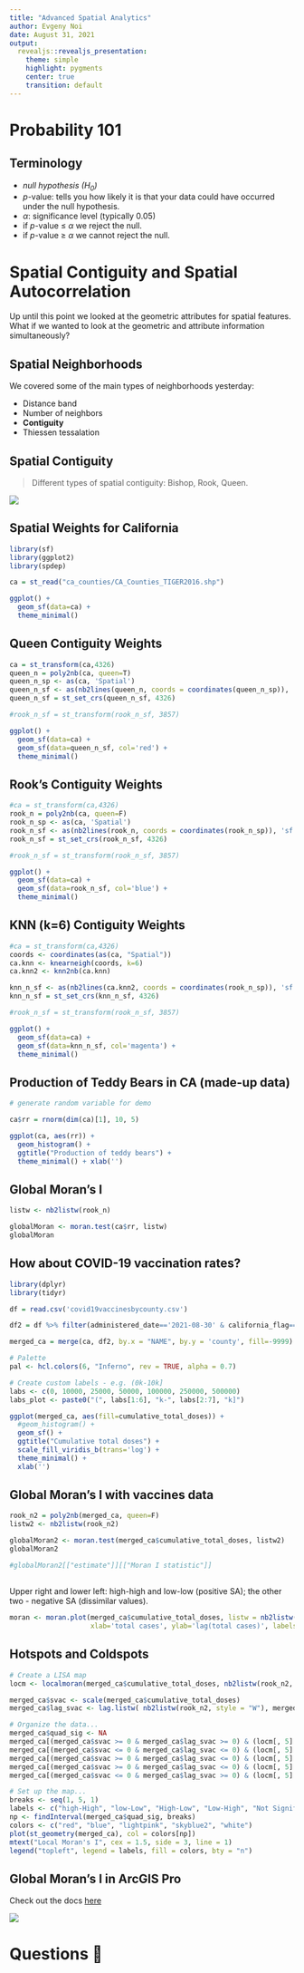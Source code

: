 ```yaml
---
title: "Advanced Spatial Analytics"
author: Evgeny Noi
date: August 31, 2021
output:
  revealjs::revealjs_presentation:
    theme: simple
    highlight: pygments
    center: true
    transition: default
---
```


# Probability 101 

## Terminology
- *null hypothesis ($H_0$)* 
- $p$-value: tells you how likely it is that your data could have occurred under the null hypothesis. 
- $\alpha$: significance level (typically 0.05) 
- if $p$-value $\leq$ $\alpha$ we reject the null.
- if $p$-value $\geq$ $\alpha$ we cannot reject the null.


# Spatial Contiguity and Spatial Autocorrelation 

Up until this point we looked at the geometric attributes for spatial features. What if we wanted to look at the geometric and attribute information simultaneously? 

## Spatial Neighborhoods 

We covered some of the main types of neighborhoods yesterday: 

- Distance band 
- Number of neighbors 
- **Contiguity** 
- Thiessen tessalation


## Spatial Contiguity

> Different types of spatial contiguity: Bishop, Rook, Queen.

<a> <img src="https://d3i71xaburhd42.cloudfront.net/edc8bde1bba660f775d8a7d50b91fe24ed1a96c9/5-Figure3-1.png"> </a>


## Spatial Weights for California

```r

library(sf) 
library(ggplot2)
library(spdep)

ca = st_read("ca_counties/CA_Counties_TIGER2016.shp")

ggplot() + 
  geom_sf(data=ca) + 
  theme_minimal()

```


## Queen Contiguity Weights

```r

ca = st_transform(ca,4326)
queen_n = poly2nb(ca, queen=T)
queen_n_sp <- as(ca, 'Spatial')
queen_n_sf <- as(nb2lines(queen_n, coords = coordinates(queen_n_sp)), 'sf')
queen_n_sf = st_set_crs(queen_n_sf, 4326)

#rook_n_sf = st_transform(rook_n_sf, 3857)

ggplot() + 
  geom_sf(data=ca) + 
  geom_sf(data=queen_n_sf, col='red') + 
  theme_minimal()

```


## Rook's Contiguity Weights

```r

#ca = st_transform(ca,4326)
rook_n = poly2nb(ca, queen=F)
rook_n_sp <- as(ca, 'Spatial')
rook_n_sf <- as(nb2lines(rook_n, coords = coordinates(rook_n_sp)), 'sf')
rook_n_sf = st_set_crs(rook_n_sf, 4326)

#rook_n_sf = st_transform(rook_n_sf, 3857)

ggplot() + 
  geom_sf(data=ca) + 
  geom_sf(data=rook_n_sf, col='blue') + 
  theme_minimal()

```


## KNN (k=6) Contiguity Weights

```r

#ca = st_transform(ca,4326)
coords <- coordinates(as(ca, "Spatial"))
ca.knn <- knearneigh(coords, k=6)
ca.knn2 <- knn2nb(ca.knn)

knn_n_sf <- as(nb2lines(ca.knn2, coords = coordinates(rook_n_sp)), 'sf')
knn_n_sf = st_set_crs(knn_n_sf, 4326)

#rook_n_sf = st_transform(rook_n_sf, 3857)

ggplot() + 
  geom_sf(data=ca) + 
  geom_sf(data=knn_n_sf, col='magenta') + 
  theme_minimal()
```


## Production of Teddy Bears in CA (made-up data) 

```r

# generate random variable for demo 

ca$rr = rnorm(dim(ca)[1], 10, 5)

ggplot(ca, aes(rr)) + 
  geom_histogram() + 
  ggtitle("Production of teddy bears") + 
  theme_minimal() + xlab('')

```


## Global Moran's I

```r

listw <- nb2listw(rook_n)

globalMoran <- moran.test(ca$rr, listw)
globalMoran

```

## How about COVID-19 vaccination rates? 

```r

library(dplyr) 
library(tidyr)

df = read.csv('covid19vaccinesbycounty.csv')

df2 = df %>% filter(administered_date=='2021-08-30' & california_flag=='California')

merged_ca = merge(ca, df2, by.x = "NAME", by.y = 'county', fill=-9999)

# Palette
pal <- hcl.colors(6, "Inferno", rev = TRUE, alpha = 0.7)

# Create custom labels - e.g. (0k-10k]
labs <- c(0, 10000, 25000, 50000, 100000, 250000, 500000)
labs_plot <- paste0("(", labs[1:6], "k-", labs[2:7], "k]")

ggplot(merged_ca, aes(fill=cumulative_total_doses)) + 
  #geom_histogram() + 
  geom_sf() + 
  ggtitle("Cumulative total doses") +
  scale_fill_viridis_b(trans='log') + 
  theme_minimal() + 
  xlab('') 

```

## Global Moran's I with vaccines data

```r

rook_n2 = poly2nb(merged_ca, queen=F)
listw2 <- nb2listw(rook_n2)

globalMoran2 <- moran.test(merged_ca$cumulative_total_doses, listw2)
globalMoran2

#globalMoran2[["estimate"]][["Moran I statistic"]]

```

## 

Upper right and lower left: high-high and low-low (positive SA); the other two - negative SA (dissimilar values). 

```r

moran <- moran.plot(merged_ca$cumulative_total_doses, listw = nb2listw(rook_n2, style = "W"), 
                    xlab='total cases', ylab='lag(total cases)', labels=as.character(merged_ca$NAME), main="Moran's Plot")

```

## Hotspots and Coldspots 

```r

# Create a LISA map
locm <- localmoran(merged_ca$cumulative_total_doses, nb2listw(rook_n2, style = "W"))  #Calculate the local Moran

merged_ca$svac <- scale(merged_ca$cumulative_total_doses)
merged_ca$lag_svac <- lag.listw( nb2listw(rook_n2, style = "W"), merged_ca$svac)

# Organize the data...
merged_ca$quad_sig <- NA
merged_ca[(merged_ca$svac >= 0 & merged_ca$lag_svac >= 0) & (locm[, 5] <= 0.05), "quad_sig"] <- 1
merged_ca[(merged_ca$svac <= 0 & merged_ca$lag_svac <= 0) & (locm[, 5] <= 0.05), "quad_sig"] <- 2
merged_ca[(merged_ca$svac >= 0 & merged_ca$lag_svac <= 0) & (locm[, 5] <= 0.05), "quad_sig"] <- 3
merged_ca[(merged_ca$svac >= 0 & merged_ca$lag_svac <= 0) & (locm[, 5] <= 0.05), "quad_sig"] <- 4
merged_ca[(merged_ca$svac <= 0 & merged_ca$lag_svac >= 0) & (locm[, 5] <= 0.05), "quad_sig"] <- 5

# Set up the map...
breaks <- seq(1, 5, 1)
labels <- c("high-High", "low-Low", "High-Low", "Low-High", "Not Signif.")
np <- findInterval(merged_ca$quad_sig, breaks)
colors <- c("red", "blue", "lightpink", "skyblue2", "white")
plot(st_geometry(merged_ca), col = colors[np])
mtext("Local Moran's I", cex = 1.5, side = 3, line = 1)
legend("topleft", legend = labels, fill = colors, bty = "n")

```


## Global Moran's I in ArcGIS Pro 

Check out the docs [here](https://desktop.arcgis.com/en/arcmap/10.3/tools/spatial-statistics-toolbox/spatial-autocorrelation.htm)

<a> <img src="https://desktop.arcgis.com/en/arcmap/10.3/tools/spatial-statistics-toolbox/GUID-6B7A4241-EFD4-4B78-9E0A-DCA0364B9E94-web.png"> </a>

# Questions 🐢 